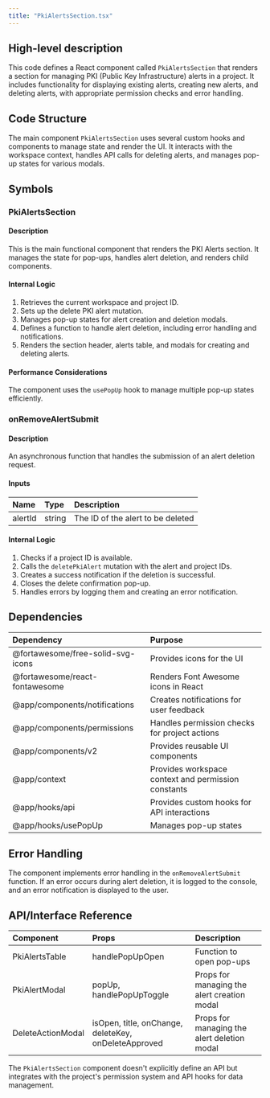 ```yaml
---
title: "PkiAlertsSection.tsx"
---
```


## High-level description
This code defines a React component called `PkiAlertsSection` that renders a section for managing PKI (Public Key Infrastructure) alerts in a project. It includes functionality for displaying existing alerts, creating new alerts, and deleting alerts, with appropriate permission checks and error handling.

## Code Structure
The main component `PkiAlertsSection` uses several custom hooks and components to manage state and render the UI. It interacts with the workspace context, handles API calls for deleting alerts, and manages pop-up states for various modals.

## Symbols

### PkiAlertsSection
#### Description
This is the main functional component that renders the PKI Alerts section. It manages the state for pop-ups, handles alert deletion, and renders child components.

#### Internal Logic
1. Retrieves the current workspace and project ID.
2. Sets up the delete PKI alert mutation.
3. Manages pop-up states for alert creation and deletion modals.
4. Defines a function to handle alert deletion, including error handling and notifications.
5. Renders the section header, alerts table, and modals for creating and deleting alerts.

#### Performance Considerations
The component uses the `usePopUp` hook to manage multiple pop-up states efficiently.

### onRemoveAlertSubmit
#### Description
An asynchronous function that handles the submission of an alert deletion request.

#### Inputs
| Name | Type | Description |
|:-----|:-----|:------------|
| alertId | string | The ID of the alert to be deleted |

#### Internal Logic
1. Checks if a project ID is available.
2. Calls the `deletePkiAlert` mutation with the alert and project IDs.
3. Creates a success notification if the deletion is successful.
4. Closes the delete confirmation pop-up.
5. Handles errors by logging them and creating an error notification.

## Dependencies
| Dependency | Purpose |
|:-----------|:--------|
| @fortawesome/free-solid-svg-icons | Provides icons for the UI |
| @fortawesome/react-fontawesome | Renders Font Awesome icons in React |
| @app/components/notifications | Creates notifications for user feedback |
| @app/components/permissions | Handles permission checks for project actions |
| @app/components/v2 | Provides reusable UI components |
| @app/context | Provides workspace context and permission constants |
| @app/hooks/api | Provides custom hooks for API interactions |
| @app/hooks/usePopUp | Manages pop-up states |

## Error Handling
The component implements error handling in the `onRemoveAlertSubmit` function. If an error occurs during alert deletion, it is logged to the console, and an error notification is displayed to the user.

## API/Interface Reference
| Component | Props | Description |
|:----------|:------|:------------|
| PkiAlertsTable | handlePopUpOpen | Function to open pop-ups |
| PkiAlertModal | popUp, handlePopUpToggle | Props for managing the alert creation modal |
| DeleteActionModal | isOpen, title, onChange, deleteKey, onDeleteApproved | Props for managing the alert deletion modal |

The `PkiAlertsSection` component doesn't explicitly define an API but integrates with the project's permission system and API hooks for data management.